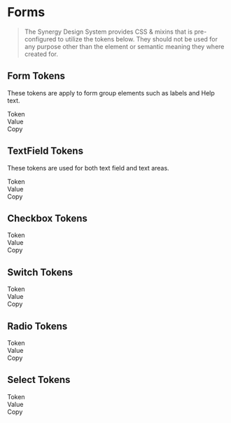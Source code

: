 
<Meta title="Docs/Developers/Tokens/Form"/>

# Forms

> The Synergy Design System provides CSS & mixins that is pre-configured to utilize the tokens below. They should not be used for any purpose other than the element or semantic meaning they where created for.

## Form Tokens

These tokens are apply to form group elements such as labels and Help text.

<div className="table token">
  <div>
    <div>Token</div>
    <div>Value</div>
    <div>Copy</div>
  </div>
  <TokenList tokens={theme.component.form} prefix="--sds-component-form"></TokenList>
</div>

## TextField Tokens

These tokens are used for both text field and text areas.

<div className="table token">
  <div>
    <div>Token</div>
    <div>Value</div>
    <div>Copy</div>
  </div>
  <TokenList tokens={theme.component['text-field']} prefix="--sds-component-text-field"></TokenList>
</div>

## Checkbox Tokens

<div className="table token margin-top">
  <div>
    <div>Token</div>
    <div>Value</div>
    <div>Copy</div>
  </div>
  <TokenList tokens={theme.component.checkbox} prefix="--sds-component-checkbox"></TokenList>
</div>

## Switch Tokens

<div className="table token margin-top">
  <div>
    <div>Token</div>
    <div>Value</div>
    <div>Copy</div>
  </div>
  <TokenList tokens={theme.component.switch} prefix="--sds-component-switch"></TokenList>
</div>

## Radio Tokens

<div className="table token margin-top">
  <div>
    <div>Token</div>
    <div>Value</div>
    <div>Copy</div>
  </div>
  <TokenList tokens={theme.component.radio} prefix="--sds-component-radio"></TokenList>
</div>

## Select Tokens

<div className="table token margin-top">
  <div>
    <div>Token</div>
    <div>Value</div>
    <div>Copy</div>
  </div>
  <TokenList tokens={theme.component.select} prefix="--sds-component-select"></TokenList>
</div>